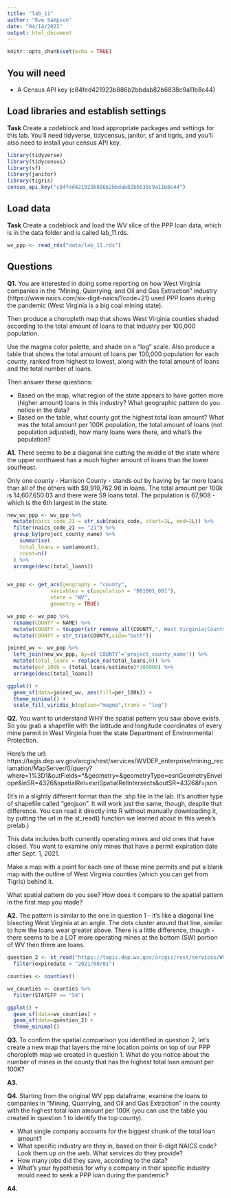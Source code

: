```yaml
---
title: "lab_11"
author: "Eve Sampson"
date: "04/14/2022"
output: html_document
---
```


```r
knitr::opts_chunk$set(echo = TRUE)
```

## You will need

* A Census API key (c84fed421923b886b2bbdab82b6838c9a11b8c44)

## Load libraries and establish settings

**Task** Create a codeblock and load appropriate packages and settings for this lab. You'll need tidyverse, tidycensus, janitor, sf and tigris, and you'll also need to install your census API key.

```r

library(tidyverse)
library(tidycensus)
library(sf)
library(janitor)
library(tigris)
census_api_key("c84fed421923b886b2bbdab82b6838c9a11b8c44")

```


## Load data

**Task** Create a codeblock and load the WV slice of the PPP loan data, which is in the data folder and is called lab_11.rds.

```r
wv_ppp <- read_rds("data/lab_11.rds") 

```

## Questions

**Q1.** You are interested in doing some reporting on how West Virginia companies in the "Mining, Quarrying, and Oil and Gas Extraction" industry (https://www.naics.com/six-digit-naics/?code=21) used PPP loans during the pandemic (West Virginia is a big coal mining state).  

Then produce a choropleth map that shows West Virginia counties shaded according to the total amount of loans to that industry per 100,000 population.

Use the magma color palette, and shade on a "log" scale. Also produce a table that shows the total amount of loans per 100,000 population for each county, ranked from highest to lowest, along with the total amount of loans and the total number of loans.

Then answer these questions:

* Based on the map, what region of the state appears to have gotten more (higher amount) loans in this industry? What geographic pattern do you notice in the data?
* Based on the table, what county got the highest total loan amount? What was the total amount per 100K population, the total amount of loans (not population adjusted), how many loans were there, and what's the population?

**A1.**
There seems to be a diagonal line cutting the middle of the state where the upper northwest has a much higher amount of loans than the lower southeast. 

Only one county - Harrison County - stands out by having by far more loans than all of the others with $9,919,762.98 in loans. The total amount per 100k is 14,607,650.03 and there were 59 loans total. The population is 67,908 - which is the 6th largest in the state. 


```r
new_wv_ppp <- wv_ppp %>%
  mutate(naics_code_21 = str_sub(naics_code, start=1L, end=2L)) %>%
  filter(naics_code_21 == "21") %>%
  group_by(project_county_name) %>%
    summarise(
    total_loans = sum(amount),
    count=n()
  ) %>%
  arrange(desc(total_loans))


wv_pop <- get_acs(geography = "county", 
              variables = c(population = "B01001_001"), 
              state = "WV",
              geometry = TRUE)

wv_pop <- wv_pop %>%
  rename(COUNTY = NAME) %>%
  mutate(COUNTY = toupper(str_remove_all(COUNTY,", West Virginia|County"))) %>%
  mutate(COUNTY = str_trim(COUNTY,side="both"))

joined_wv <- wv_pop %>%
  left_join(new_wv_ppp, by=c('COUNTY'='project_county_name')) %>%
  mutate(total_loans = replace_na(total_loans,0)) %>%
  mutate(per_100k = (total_loans/estimate)*100000) %>%
  arrange(desc(total_loans))

ggplot() + 
  geom_sf(data=joined_wv, aes(fill=per_100k)) + 
  theme_minimal() +
  scale_fill_viridis_b(option="magma",trans = "log") 


```


**Q2.** You want to understand WHY the spatial pattern you saw above exists.  So you grab a shapefile with the latitude and longitude coordinates of every mine permit in West Virginia from the state Department of Environmental Protection.

Here's the url: https://tagis.dep.wv.gov/arcgis/rest/services/WVDEP_enterprise/mining_reclamation/MapServer/0/query?where=1%3D1&outFields=*&geometry=&geometryType=esriGeometryEnvelope&inSR=4326&spatialRel=esriSpatialRelIntersects&outSR=4326&f=json

(It's in a slightly different format than the .shp file in the lab. It's another type of shapefile called "geojson".  It will work just the same, though, despite that difference. You can read it directly into R without manually downloading it, by putting the url in the st_read() function we learned about in this week's prelab.)

This data includes both currently operating mines and old ones that have closed.  You want to examine only mines that have a permit expiration date after Sept. 1, 2021.

Make a map with a point for each one of these mine permits and put a blank map with the outline of West Virginia counties (which you can get from Tigris) behind it.

What spatial pattern do you see? How does it compare to the spatial pattern in the first map you made?

**A2.** The pattern is similar to the one in question 1 - it's like a diagonal line bisecting West Virginia at an angle. The dots cluster around that line, similar to how the loans wear greater above. There is a little difference, though - there seems to be a LOT more operating mines at the bottom (SW) portion of WV then there are loans. 

```r
question_2 <- st_read("https://tagis.dep.wv.gov/arcgis/rest/services/WVDEP_enterprise/mining_reclamation/MapServer/0/query?where=1%3D1&outFields=*&geometry=&geometryType=esriGeometryEnvelope&inSR=4326&spatialRel=esriSpatialRelIntersects&outSR=4326&f=json") %>%
  filter(expiredate	> "2021/09/01")

counties <- counties() 

wv_counties <- counties %>%
  filter(STATEFP == "54")

ggplot() + 
  geom_sf(data=wv_counties) + 
  geom_sf(data=question_2) +
  theme_minimal()

```


**Q3.** To confirm the spatial comparison you identified in question 2, let's create a new map that layers the mine location points on top of our PPP choropleth map we created in question 1. What do you notice about the number of mines in the county that has the highest total loan amount per 100K?

**A3.**

**Q4.** Starting from the original WV ppp dataframe, examine the loans to companies in "Mining, Quarrying, and Oil and Gas Extraction" in the county with the highest total loan amount per 100K (you can use the table you created in question 1 to identify the top county).

* What single company accounts for the biggest chunk of the total loan amount?
* What specific industry are they in, based on their 6-digit NAICS code? Look them up on the web. What services do they provide?
* How many jobs did they save, according to the data?
* What's your hypothesis for why a company in their specific industry would need to seek a PPP loan during the pandemic?

**A4.**

